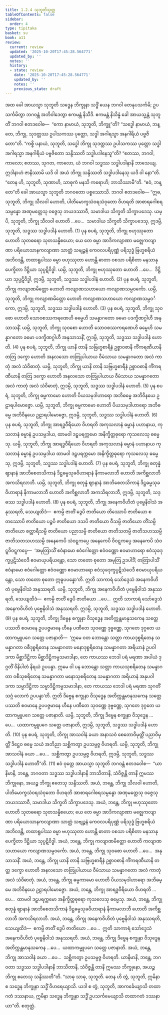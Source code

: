 ```yaml
---
title: 1.2.4 သုဘူတိသုတ္တ
tableOfContents: false
sidebar:
  order: 4
type: tipitaka
basket: su
book: a11
review:
  current: review
  updated: '2025-10-20T17:45:28.564771'
  updated_by: ''
  notes: ''
  history:
  - state: review
    date: '2025-10-20T17:45:28.564771'
    updated_by: ''
    notes: ''
    previous_state: draft
---
```



<DynamicBreadcrumb />


<ReviewStatus review={frontmatter.review} showDetails={true} />

<HypothesisAnnotation frontmatter={frontmatter} />

<Division number="14" book="a11" e="ch" v="17" p="538">

<Paragraph number="112" book="a11">
အထ ခေါ အာယသ္မာ သုဘူတိ သဒ္ဓေန ဘိက္ခုနာ သဒ္ဓိံ ယေန ဘဂဝါ တေနုပသင်္ကမိ; ဥပသင်္ကမိတွာ ဘဂဝန္တံ အဘိဝါဒေတွာ ဧကမန္တံ နိသီဒိ. ဧကမန္တံ နိသိန္နံ ခေါ အာယသ္မန္တံ သုဘူတိံ ဘဂဝါ ဧတဒဝေါစ—  “ကော နာမာယံ, သုဘူတိ, ဘိက္ခူ”တိ? “သဒ္ဓေါ နာမာယံ, ဘန္တေ, ဘိက္ခု, သုဒတ္တဿ ဥပါသကဿ ပုတ္တော, သဒ္ဓါ အဂါရသ္မာ အနဂါရိယံ ပဗ္ဗဇိတော”တိ.
</Paragraph>

<Paragraph number="113" book="a11">
“ကစ္စိ ပနာယံ, သုဘူတိ, သဒ္ဓေါ ဘိက္ခု သုဒတ္တဿ ဥပါသကဿ ပုတ္တော သဒ္ဓါ အဂါရသ္မာ အနဂါရိယံ ပဗ္ဗဇိတော သန္ဒိဿတိ သဒ္ဓါပဒါနေသူ”တိ? “ဧတဿ, ဘဂဝါ, ကာလော; ဧတဿ, သုဂတ, ကာလော, ယံ ဘဂဝါ သဒ္ဓဿ သဒ္ဓါပဒါနာနိ ဘာသေယျ. ဣဒါနာဟံ ဇာနိဿာမိ ယဒိ ဝါ အယံ ဘိက္ခု သန္ဒိဿတိ သဒ္ဓါပဒါနေသု ယဒိ ဝါ နော”တိ.
</Paragraph>

<Paragraph number="114" book="a11">
“တေန ဟိ, သုဘူတိ, သုဏာဟိ, သာဓုကံ မနသိ ကရောဟိ; ဘာသိဿာမီ”တိ. “ဧဝံ, ဘန္တေ”တိ ခေါ အာယသ္မာ သုဘူတိ ဘဂဝတော ပစ္စဿောသိ. ဘဂဝါ ဧတဒဝေါစ—
</Paragraph>

<Paragraph number="115" book="a11">
“ဣဓ, သုဘူတိ, ဘိက္ခု သီလဝါ ဟောတိ, ပါတိမောက္ခသံဝရသံဝုတော ဝိဟရတိ အာစာရဂေါစရသမ္ပန္နော အဏုမတ္တေသု ဝဇ္ဇေသု ဘယဒဿာဝီ, သမာဒါယ သိက္ခတိ သိက္ခာပဒေသု. ယမ္ပိ, သုဘူတိ, ဘိက္ခု သီလဝါ ဟောတိ …ပေ…  သမာဒါယ သိက္ခတိ သိက္ခာပဒေသု, ဣဒမ္ပိ, သုဘူတိ, သဒ္ဓဿ သဒ္ဓါပဒါနံ ဟောတိ. (1)
</Paragraph>

<Paragraph number="116" book="a11">
ပုန စပရံ, သုဘူတိ, ဘိက္ခု ဗဟုဿုတော ဟောတိ သုတဓရော သုတသန္နိစယော; ယေ တေ ဓမ္မာ အာဒိကလျာဏာ မဇ္ဈေကလျာဏာ ပရိယောသာနကလျာဏာ သာတ္ထံ သဗျဉ္ဇနံ ကေဝလပရိပုဏ္ဏံ ပရိသုဒ္ဓံ ဗြဟ္မစရိယံ အဘိဝဒန္တိ, တထာရူပါဿ ဓမ္မာ ဗဟုဿုတာ ဟောန္တိ ဓာတာ ဝစသာ ပရိစိတာ မနသာနုပေက္ခိတာ ဒိဋ္ဌိယာ သုပ္ပဋိဝိဒ္ဓါ. ယမ္ပိ, သုဘူတိ, ဘိက္ခု ဗဟုဿုတော ဟောတိ …ပေ…  ဒိဋ္ဌိယာ သုပ္ပဋိဝိဒ္ဓါ, ဣဒမ္ပိ, သုဘူတိ, သဒ္ဓဿ သဒ္ဓါပဒါနံ ဟောတိ. (2)
</Paragraph>

<Paragraph number="117" book="a11">
ပုန စပရံ, သုဘူတိ, ဘိက္ခု ကလျာဏမိတ္တော ဟောတိ ကလျာဏသဟာယော ကလျာဏသမ္ပဝင်္ကော. ယမ္ပိ, သုဘူတိ, ဘိက္ခု ကလျာဏမိတ္တော ဟောတိ ကလျာဏသဟာယော ကလျာဏသမ္ပဝင်္ကော, ဣဒမ္ပိ, သုဘူတိ, သဒ္ဓဿ သဒ္ဓါပဒါနံ ဟောတိ. (3)
</Paragraph>

<Paragraph number="118" book="a11">
ပုန စပရံ, သုဘူတိ, ဘိက္ခု သုဝစော ဟောတိ သောဝစဿကရဏေဟိ ဓမ္မေဟိ သမန္နာဂတော ခမော ပဒက္ခိဏဂ္ဂါဟီ အနုသာသနိံ. ယမ္ပိ, သုဘူတိ, ဘိက္ခု သုဝစော ဟောတိ သောဝစဿကရဏေဟိ ဓမ္မေဟိ သမန္နာဂတော ခမော ပဒက္ခိဏဂ္ဂါဟီ အနုသာသနိံ, ဣဒမ္ပိ, သုဘူတိ, သဒ္ဓဿ သဒ္ဓါပဒါနံ ဟောတိ. (4)
</Paragraph>

<Paragraph number="119" book="a11">
ပုန စပရံ, သုဘူတိ, ဘိက္ခု ယာနိ တာနိ သဗြဟ္မစာရီနံ ဥစ္စာဝစာနိ ကိံကရဏီယာနိ တတြ ဒက္ခော ဟောတိ အနလသော တတြုပါယာယ ဝီမံသာယ သမန္နာဂတော အလံ ကာတုံ အလံ သံဝိဓာတုံ. ယမ္ပိ, သုဘူတိ, ဘိက္ခု ယာနိ တာနိ သဗြဟ္မစာရီနံ ဥစ္စာဝစာနိ ကိံကရဏီယာနိ တတြ ဒက္ခော ဟောတိ အနလသော တတြုပါယာယ ဝီမံသာယ သမန္နာဂတော အလံ ကာတုံ အလံ သံဝိဓာတုံ, ဣဒမ္ပိ, သုဘူတိ, သဒ္ဓဿ သဒ္ဓါပဒါနံ ဟောတိ. (5)
</Paragraph>

<Paragraph number="120" book="a11">
ပုန စပရံ, သုဘူတိ, ဘိက္ခု ဓမ္မကာမော ဟောတိ ပိယသမုဒါဟာရော အဘိဓမ္မေ အဘိဝိနယေ ဥဠာရပါမောဇ္ဇော. ယမ္ပိ, သုဘူတိ, ဘိက္ခု ဓမ္မကာမော ဟောတိ ပိယသမုဒါဟာရော အဘိဓမ္မေ အဘိဝိနယေ ဥဠာရပါမောဇ္ဇော, ဣဒမ္ပိ, သုဘူတိ, သဒ္ဓဿ သဒ္ဓါပဒါနံ ဟောတိ. (6)
</Paragraph>

<Paragraph number="121" book="a11">
ပုန စပရံ, သုဘူတိ, ဘိက္ခု အာရဒ္ဓဝီရိယော ဝိဟရတိ အကုသလာနံ ဓမ္မာနံ ပဟာနာယ, ကုသလာနံ ဓမ္မာနံ ဥပသမ္ပဒါယ, ထာမဝါ ဒဠှပရက္ကမော အနိက္ခိတ္တဓုရော ကုသလေသု ဓမ္မေသု. ယမ္ပိ, သုဘူတိ, ဘိက္ခု အာရဒ္ဓဝီရိယော ဝိဟရတိ အကုသလာနံ ဓမ္မာနံ ပဟာနာယ ကုသလာနံ ဓမ္မာနံ ဥပသမ္ပဒါယ ထာမဝါ ဒဠှပရက္ကမော အနိက္ခိတ္တဓုရော ကုသလေသု ဓမ္မေသု, ဣဒမ္ပိ, သုဘူတိ, သဒ္ဓဿ သဒ္ဓါပဒါနံ ဟောတိ. (7)
</Paragraph>

<Paragraph number="122" book="a11">
ပုန စပရံ, သုဘူတိ, ဘိက္ခု စတုန္နံ ဈာနာနံ အာဘိစေတသိကာနံ ဒိဋ္ဌဓမ္မသုခဝိဟာရာနံ နိကာမလာဘီ ဟောတိ အကိစ္ဆလာဘီ အကသိရလာဘီ. ယမ္ပိ, သုဘူတိ, ဘိက္ခု စတုန္နံ ဈာနာနံ အာဘိစေတသိကာနံ ဒိဋ္ဌဓမ္မသုခဝိဟာရာနံ နိကာမလာဘီ ဟောတိ အကိစ္ဆလာဘီ အကသိရလာဘီ, ဣဒမ္ပိ, သုဘူတိ, သဒ္ဓဿ သဒ္ဓါပဒါနံ ဟောတိ. (8)
</Paragraph>

<Paragraph number="123" book="a11">
ပုန စပရံ, သုဘူတိ, ဘိက္ခု အနေကဝိဟိတံ ပုဗ္ဗေနိဝါသံ အနုဿရတိ, သေယျထိဒံ—  ဧကမ္ပိ ဇာတိံ ဒွေပိ ဇာတိယော တိဿောပိ ဇာတိယော စတဿောပိ ဇာတိယော ပဉ္စပိ ဇာတိယော ဒသပိ ဇာတိယော ဝီသမ္ပိ ဇာတိယော တိံသမ္ပိ ဇာတိယော စတ္တာရီသမ္ပိ ဇာတိယော ပညာသမ္ပိ ဇာတိယော ဇာတိသတမ္ပိ ဇာတိသဟဿမ္ပိ ဇာတိသတသဟဿမ္ပိ အနေကေပိ သံဝဋ္ဋကပ္ပေ အနေကေပိ ဝိဝဋ္ဋကပ္ပေ အနေကေပိ သံဝဋ္ဋဝိဝဋ္ဋကပ္ပေ—  ‘အမုတြာသိံ ဧဝံနာမော ဧဝံဂေါတ္တော ဧဝံဝဏ္ဏော ဧဝမာဟာရော ဧဝံသုခဒုက္ခပ္ပဋိသံဝေဒီ ဧဝမာယုပရိယန္တော, သော တတော စုတော အမုတြ ဥဒပါဒိံ; တတြာပါသိံ ဧဝံနာမော ဧဝံဂေါတ္တော ဧဝံဝဏ္ဏော ဧဝမာဟာရော ဧဝံသုခဒုက္ခပ္ပဋိသံဝေဒီ ဧဝမာယုပရိယန္တော, သော တတော စုတော ဣဓူပပန္နော’တိ. ဣတိ သာကာရံ သော်ဒ္ဒေသံ အနေကဝိဟိတံ ပုဗ္ဗေနိဝါသံ အနုဿရတိ. ယမ္ပိ, သုဘူတိ, ဘိက္ခု အနေကဝိဟိတံ ပုဗ္ဗေနိဝါသံ အနုဿရတိ, သေယျထိဒံ—  ဧကမ္ပိ ဇာတိံ ဒွေပိ ဇာတိယော …ပေ…  ဣတိ သာကာရံ သော်ဒ္ဒေသံ အနေကဝိဟိတံ ပုဗ္ဗေနိဝါသံ အနုဿရတိ. ဣဒမ္ပိ, သုဘူတိ, သဒ္ဓဿ သဒ္ဓါပဒါနံ ဟောတိ. (9)
</Paragraph>

<Paragraph number="124" book="a11">
ပုန စပရံ, သုဘူတိ, ဘိက္ခု ဒိဗ္ဗေန စက္ခုနာ ဝိသုဒ္ဓေန အတိက္ကန္တမာနုသကေန သတ္တေ ပဿတိ စဝမာနေ ဥပပဇ္ဇမာနေ ဟီနေ ပဏီတေ သုဝဏ္ဏေ ဒုဗ္ဗဏ္ဏေ, သုဂတေ ဒုဂ္ဂတေ ယထာကမ္မူပဂေ သတ္တေ ပဇာနာတိ—  ‘ဣမေ ဝတ ဘောန္တော သတ္တာ ကာယဒုစ္စရိတေန သမန္နာဂတာ ဝစီဒုစ္စရိတေန သမန္နာဂတာ မနောဒုစ္စရိတေန သမန္နာဂတာ အရိယာနံ ဥပဝါဒကာ မိစ္ဆာဒိဋ္ဌိကာ မိစ္ဆာဒိဋ္ဌိကမ္မသမာဒါနာ, တေ ကာယဿ ဘေဒါ ပရံ မရဏာ အပါယံ ဒုဂ္ဂတိံ ဝိနိပါတံ နိရယံ ဥပပန္နာ. ဣမေ ဝါ ပန ဘောန္တော သတ္တာ ကာယသုစရိတေန သမန္နာဂတာ ဝစီသုစရိတေန သမန္နာဂတာ မနောသုစရိတေန သမန္နာဂတာ အရိယာနံ အနုပဝါဒကာ သမ္မာဒိဋ္ဌိကာ သမ္မာဒိဋ္ဌိကမ္မသမာဒါနာ, တေ ကာယဿ ဘေဒါ ပရံ မရဏာ သုဂတိံ သဂ္ဂံ လောကံ ဥပပန္နာ’တိ. ဣတိ ဒိဗ္ဗေန စက္ခုနာ ဝိသုဒ္ဓေန အတိက္ကန္တမာနုသကေန သတ္တေ ပဿတိ စဝမာနေ ဥပပဇ္ဇမာနေ ဟီနေ ပဏီတေ သုဝဏ္ဏေ ဒုဗ္ဗဏ္ဏေ, သုဂတေ ဒုဂ္ဂတေ ယထာကမ္မူပဂေ သတ္တေ ပဇာနာတိ. ယမ္ပိ, သုဘူတိ, ဘိက္ခု ဒိဗ္ဗေန စက္ခုနာ ဝိသုဒ္ဓေန …ပေ…  ယထာကမ္မူပဂေ သတ္တေ ပဇာနာတိ, ဣဒမ္ပိ, သုဘူတိ, သဒ္ဓဿ သဒ္ဓါပဒါနံ ဟောတိ. (10)
</Paragraph>

<Paragraph number="125" book="a11">
ပုန စပရံ, သုဘူတိ, ဘိက္ခု အာသဝါနံ ခယာ အနာသဝံ စေတောဝိမုတ္တိံ ပညာဝိမုတ္တိံ ဒိဋ္ဌေဝ ဓမ္မေ သယံ အဘိညာ သစ္ဆိကတွာ ဥပသမ္ပဇ္ဇ ဝိဟရတိ. ယမ္ပိ, သုဘူတိ, ဘိက္ခု အာသဝါနံ ခယာ …ပေ…  သစ္ဆိကတွာ ဥပသမ္ပဇ္ဇ ဝိဟရတိ, ဣဒမ္ပိ, သုဘူတိ, သဒ္ဓဿ သဒ္ဓါပဒါနံ ဟောတီ”တိ. (11)
</Paragraph>

<Paragraph number="126" book="a11">
ဧဝံ ဝုတ္တေ အာယသ္မာ သုဘူတိ ဘဂဝန္တံ ဧတဒဝေါစ—  “ယာနိမာနိ, ဘန္တေ, ဘဂဝတာ သဒ္ဓဿ သဒ္ဓါပဒါနာနိ ဘာသိတာနိ, သံဝိဇ္ဇန္တိ တာနိ ဣမဿ ဘိက္ခုနော, အယဉ္စ ဘိက္ခု ဧတေသု သန္ဒိဿတိ.
</Paragraph>

<Paragraph number="127" book="a11">
အယံ, ဘန္တေ, ဘိက္ခု သီလဝါ ဟောတိ, ပါတိမောက္ခသံဝရသံဝုတော ဝိဟရတိ အာစာရဂေါစရသမ္ပန္နော အဏုမတ္တေသု ဝဇ္ဇေသု ဘယဒဿာဝီ, သမာဒါယ သိက္ခတိ သိက္ခာပဒေသု.
</Paragraph>

<Paragraph number="128" book="a11">
အယံ, ဘန္တေ, ဘိက္ခု ဗဟုဿုတော ဟောတိ သုတဓရော သုတသန္နိစယော; ယေ တေ ဓမ္မာ အာဒိကလျာဏာ မဇ္ဈေကလျာဏာ ပရိယောသာနကလျာဏာ သာတ္ထံ သဗျဉ္ဇနံ ကေဝလပရိပုဏ္ဏံ ပရိသုဒ္ဓံ ဗြဟ္မစရိယံ အဘိဝဒန္တိ, တထာရူပါဿ ဓမ္မာ ဗဟုဿုတာ ဟောန္တိ ဓာတာ ဝစသာ ပရိစိတာ မနသာနုပေက္ခိတာ ဒိဋ္ဌိယာ သုပ္ပဋိဝိဒ္ဓါ.
</Paragraph>

<Paragraph number="129" book="a11">
အယံ, ဘန္တေ, ဘိက္ခု ကလျာဏမိတ္တော ဟောတိ ကလျာဏသဟာယော ကလျာဏသမ္ပဝင်္ကော.
</Paragraph>

<Paragraph number="130" book="a11">
အယံ, ဘန္တေ, ဘိက္ခု သုဝစော ဟောတိ …ပေ…  အနုသာသနိံ.
</Paragraph>

<Paragraph number="131" book="a11">
အယံ, ဘန္တေ, ဘိက္ခု ယာနိ တာနိ သဗြဟ္မစာရီနံ ဥစ္စာဝစာနိ ကိံကရဏီယာနိ တတ္ထ ဒက္ခော ဟောတိ အနလသော တတြုပါယာယ ဝီမံသာယ သမန္နာဂတော အလံ ကာတုံ အလံ သံဝိဓာတုံ.
</Paragraph>

<Paragraph number="132" book="a11">
အယံ, ဘန္တေ, ဘိက္ခု ဓမ္မကာမော ဟောတိ ပိယသမုဒါဟာရော အဘိဓမ္မေ အဘိဝိနယေ ဥဠာရပါမောဇ္ဇော.
</Paragraph>

<Paragraph number="133" book="a11">
အယံ, ဘန္တေ, ဘိက္ခု အာရဒ္ဓဝီရိယော ဝိဟရတိ …ပေ…  ထာမဝါ ဒဠှပရက္ကမော အနိက္ခိတ္တဓုရော ကုသလေသု ဓမ္မေသု.
</Paragraph>

<Paragraph number="134" book="a11">
အယံ, ဘန္တေ, ဘိက္ခု စတုန္နံ ဈာနာနံ အာဘိစေတသိကာနံ ဒိဋ္ဌဓမ္မသုခဝိဟာရာနံ နိကာမလာဘီ ဟောတိ အကိစ္ဆလာဘီ အကသိရလာဘီ.
</Paragraph>

<Paragraph number="135" book="a11">
အယံ, ဘန္တေ, ဘိက္ခု အနေကဝိဟိတံ ပုဗ္ဗေနိဝါသံ အနုဿရတိ, သေယျထိဒံ—  ဧကမ္ပိ ဇာတိံ ဒွေပိ ဇာတိယော …ပေ…  ဣတိ သာကာရံ သော်ဒ္ဒေသံ အနေကဝိဟိတံ ပုဗ္ဗေနိဝါသံ အနုဿရတိ.
</Paragraph>

<Paragraph number="136" book="a11">
အယံ, ဘန္တေ, ဘိက္ခု ဒိဗ္ဗေန စက္ခုနာ ဝိသုဒ္ဓေန အတိက္ကန္တမာနုသကေန …ပေ…  ယထာကမ္မူပဂေ သတ္တေ ပဇာနာတိ.
</Paragraph>

<Paragraph number="137" book="a11">
အယံ, ဘန္တေ, ဘိက္ခု အာသဝါနံ ခယာ …ပေ…  သစ္ဆိကတွာ ဥပသမ္ပဇ္ဇ ဝိဟရတိ. ယာနိမာနိ, ဘန္တေ, ဘဂဝတာ သဒ္ဓဿ သဒ္ဓါပဒါနာနိ ဘာသိတာနိ, သံဝိဇ္ဇန္တိ တာနိ ဣမဿ ဘိက္ခုနော, အယဉ္စ ဘိက္ခု ဧတေသု သန္ဒိဿတီ”တိ.
</Paragraph>

<Paragraph number="138" book="a11">
“သာဓု သာဓု, သုဘူတိ. တေန ဟိ တွံ, သုဘူတိ, ဣမိနာ စ သဒ္ဓေန ဘိက္ခုနာ သဒ္ဓိံ ဝိဟရေယျာသိ. ယဒါ စ တွံ, သုဘူတိ, အာကင်္ခေယျာသိ တထာဂတံ ဒဿနာယ, ဣမိနာ သဒ္ဓေန ဘိက္ခုနာ သဒ္ဓိံ ဥပသင်္ကမေယျာသိ တထာဂတံ ဒဿနာယာ”တိ.

</Paragraph>
</Division>

<Paragraph number="139" type="center" book="a11">
စတုတ္ထံ.
</Paragraph>